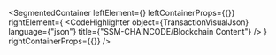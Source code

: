 
<SegmentedContainer
  leftElement={<TransactionDesc />}
  leftContainerProps={{}}
  rightElement={
    <CodeHighlighter
      object={TransactionVisualJson}
      language={"json"}
      title={"SSM-CHAINCODE/Blockchain Content"}
    />
  }
  rightContainerProps={{}}
/>

<div
  class={"spacer"}
/>


